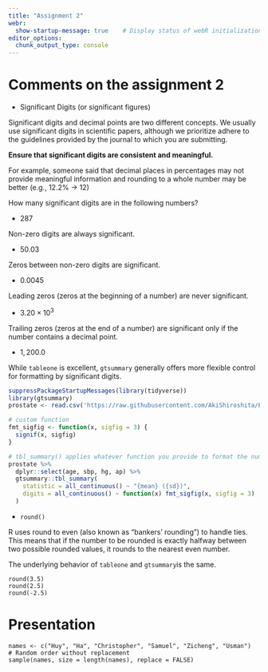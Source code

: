 ```yaml
---
title: "Assignment 2"
webr:  
  show-startup-message: true    # Display status of webR initialization
editor_options: 
  chunk_output_type: console
---
```


# Comments on the assignment 2

* Significant Digits (or significant figures)

Significant digits and decimal points are two different concepts. We usually use significant digits in scientific papers, although we prioritize adhere to the guidelines provided by the journal to which you are submitting. 

**Ensure that significant digits are consistent and meaningful.** 

For example, someone said that decimal places in percentages may not provide meaningful information and rounding to a whole number may be better (e.g., $12.2$% $\rightarrow$ $12%$)

How many significant digits are in the following numbers?

* $287$

Non-zero digits are always significant.

* $50.03$

Zeros between non-zero digits are significant.

* $0.0045$

Leading zeros (zeros at the beginning of a number) are never significant.

* $3.20 \times 10^3$

Trailing zeros (zeros at the end of a number) are significant only if the number contains a decimal point.

* $1,200.0$

:::callout-note
While `tableone` is excellent, `gtsummary` generally offers more flexible control for formatting by significant digits.
:::

```r
suppressPackageStartupMessages(library(tidyverse))
library(gtsummary)
prostate <- read.csv('https://raw.githubusercontent.com/AkiShiroshita/EPID813-2025--Lab/refs/heads/main/data/prostate.csv')

# custom function
fmt_sigfig <- function(x, sigfig = 3) {
  signif(x, sigfig)
}

# tbl_summary() applies whatever function you provide to format the numbers.
prostate %>%
  dplyr::select(age, sbp, hg, ap) %>%
  gtsummary::tbl_summary(
    statistic = all_continuous() ~ "{mean} ({sd})",
    digits = all_continuous() ~ function(x) fmt_sigfig(x, sigfig = 3)
  )
```

* `round()`

R uses round to even (also known as "bankers' rounding") to handle ties. This means that if the number to be rounded is exactly halfway between two possible rounded values, it rounds to the nearest even number. 

The underlying behavior of `tableone` and `gtsummary`is the same.

```webr
round(3.5)
round(2.5)
round(-2.5)
```

# Presentation

```webr
names <- c("Huy", "Ha", "Christopher", "Samuel", "Zicheng", "Usman")
# Random order without replacement
sample(names, size = length(names), replace = FALSE)
```


